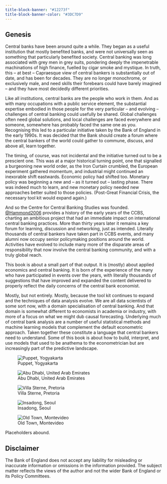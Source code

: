 ```yaml
---
title-block-banner: "#12273f"
title-block-banner-color: "#3DC7D9"
---
```


## Genesis {#sec-genesis .unnumbered}

Central banks have been around quite a while. They began as a useful institution that mostly benefited banks, and were not universally seen as something that particularly benefited society. Central banking was long associated with grey men in grey suits, pondering deeply the impenetrable machinations of high finance, fuelled by cigar smoke and mystique. In truth, this -- at best -- Capraesque view of central bankers is substantially out of date, and has been for decades. They are no longer monochrome, or exclusively male, and need skills their forebears could have barely imagined -- and they have most decidedly different priorities. 

Like all institutions, central banks are the people who work in them. And as with many occupations with a public service element, the substantial expertise embodied in those people for the very particular -- and evolving -- challenges of central banking could usefully be shared. Global challenges often need global solutions, and local challenges are faced everywhere and someone, somewhere has probably faced the same one as you. Recognising this led to a particular initiative taken by the Bank of England in the early 1990s. It was decided that the Bank should create a forum where the central bankers of the world could gather to commune, discuss, and above all, learn together. 

The timing, of course, was not incidental and the initiative turned out to be a prescient one. This was at a major historical turning point, one that signalled a burgeoning new world order, as the Iron Curtain crumbled, the European experiment gathered momentum, and industrial might continued an inexorable shift eastwards. Economic policy had shifted too. Monetary policy was beginning a new and -- as it turned out -- lasting phase. There was indeed much to learn, and new monetary policy needed new approaches better suited to those policies. (Post-Great Financial Crisis, the necessary tool kit would expand again.)

And so the Centre for Central Banking Studies was founded. [@Hammond2006](https://www.bankofengland.co.uk/-/media/boe/files/quarterly-bulletin/2006/the-centre-for-central-banking-studies.pdf) provides a history of the early years of the CCBS, charting an ambitious project that had an immediate impact on international central banking practices. More than thirty years later it remains a key forum for learning, discussion and networking, just as intended. Literally thousands of central bankers have taken part in CCBS events, and many alumni now occupy senior policymaking positions around the world. Activities have evolved to include many more of the disparate areas of responsibility that now involve the central banking community, and with a truly global reach. 

This book is about a small part of that output. It is (mostly) about applied economics and central banking. It is born of the experience of the many who have participated in events over the years, with literally thousands of suggestions that have improved and expanded the content delivered to properly reflect the daily concerns of the central bank economist. 

Mostly, but not entirely. Mostly, because the tool kit continues to expand and the techniques of data analysis evolve. We are all data scientists of some sort now, with a domain specialisation of central banking. And that domain is somewhat different to economists in academia or industry, with more of a focus on what we might dub causal forecasting. Underlying much of central bank analysis are a number of useful statistical methods and machine learning models that complement the default econometric approach. Taken together these constitute a language that central bankers need to understand. Some of this book is about how to build, interpret, and use models that used to be anathema to the econometrician but are increasingly part of the predictive landscape.

::: {layout-ncol=2}
![Puppet, Yogyakarta](Yogyakarta.jpg)

![Abu Dhabi, United Arab Emirates](AbuDhabi.jpg)

![Villa Sterne, Pretoria](Specs.gif)

![Insadong, Seoul](Korea.jpg)
:::

![Old Town, Montevideo](Montevideo.jpg)

Placeholders abound.

::: {.callout-note}
## Disclaimer

The Bank of England does not accept any liability for misleading or inaccurate information or omissions in the information provided. The subject matter reflects the views of the author and not the wider Bank of England or its Policy Committees.
:::